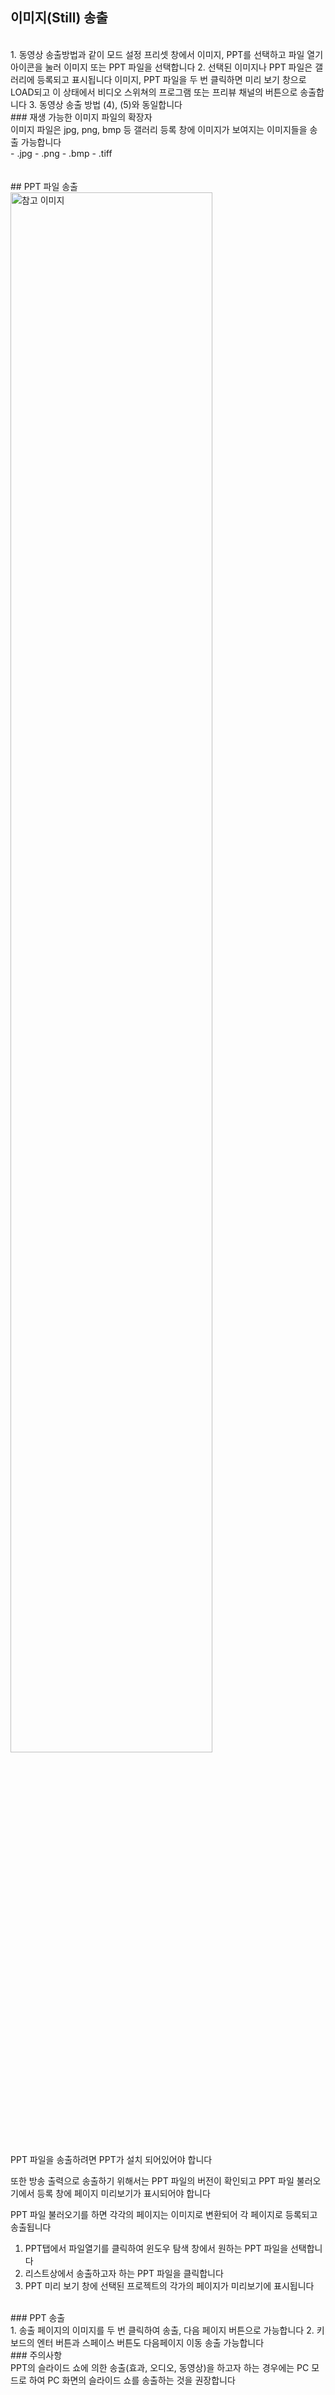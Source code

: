 ## 이미지(Still) 송출
<br/>
1. 동영상 송출방법과 같이 모드 설정 프리셋 창에서 이미지, PPT를 선택하고 파일 열기 아이콘을 눌러 이미지 또는 PPT 파일을 선택합니다
2. 선택된 이미지나 PPT 파일은 갤러리에 등록되고 표시됩니다
이미지, PPT 파일을 두 번 클릭하면 미리 보기 창으로 LOAD되고 이 상태에서 비디오 스위쳐의 프로그램 또는 프리뷰 채널의 버튼으로 송출합니다
3. 동영상 송출 방법 (4), (5)와 동일합니다
<br/>
### 재생 가능한 이미지 파일의 확장자
<br/>
이미지 파일은 jpg, png, bmp 등 갤러리 등록 창에 이미지가 보여지는 이미지들을 송출 가능합니다
<br/>
- .jpg
- .png
- .bmp
- .tiff
<br/>
<br/>
<br/>
## PPT 파일 송출
<br/>
<img src="/assets/gear/PPT/PPT.png" alt="참고 이미지" width="80%" height="auto" />
<br/>
<br/>
PPT 파일을 송출하려면 PPT가 설치 되어있어야 합니다

또한 방송 출력으로 송출하기 위해서는 PPT 파일의 버전이 확인되고 PPT 파일 불러오기에서 등록 창에 페이지 미리보기가 표시되어야 합니다

PPT 파일 불러오기를 하면 각각의 페이지는 이미지로 변환되어 각 페이지로 등록되고 송출됩니다
<br/>
1. PPT탭에서 파일열기를 클릭하여 윈도우 탐색 창에서 원하는 PPT 파일을 선택합니다
2. 리스트상에서 송출하고자 하는 PPT 파일을 클릭합니다
3. PPT 미리 보기 창에 선택된 프로젝트의 각가의 페이지가 미리보기에 표시됩니다
<br/>
### PPT 송출
<br/>
1. 송출 페이지의 이미지를 두 번 클릭하여 송출, 다음 페이지 버튼으로 가능합니다
2. 키보드의 엔터 버튼과 스페이스 버튼도 다음페이지 이동 송출 가능합니다
<br/>
### 주의사항
<br/>
PPT의 슬라이드 쇼에 의한 송출(효과, 오디오, 동영상)을 하고자 하는 경우에는 PC 모드로 하여 PC 화면의 슬라이드 쇼를 송출하는 것을 권장합니다
<br/>
<br/>
<br/>